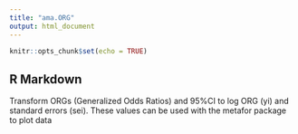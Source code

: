 ```yaml
---
title: "ama.ORG"
output: html_document
---
```


```r
knitr::opts_chunk$set(echo = TRUE)
```

## R Markdown
Transform ORGs (Generalized Odds Ratios) and 95%CI to log ORG (yi) and standard errors (sei). 
These values can be used with the metafor package to plot data


```r

```



